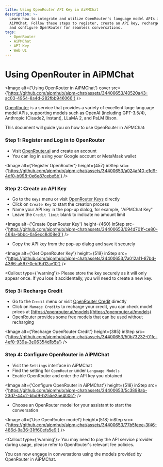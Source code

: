 ```yaml
---
title: Using OpenRouter API Key in AiPMChat
description: >-
  Learn how to integrate and utilize OpenRouter's language model APIs in
  AiPMChat. Follow these steps to register, create an API key, recharge credit,
  and configure OpenRouter for seamless conversations.
tags:
  - OpenRouter
  - AiPMChat
  - API Key
  - Web UI
---
```


# Using OpenRouter in AiPMChat

<Image
  alt={'Using OpenRouter in AiPMChat'}
  cover
  src={'https://github.com/aipmhub/aipm-chat/assets/34400653/40520a43-ac03-4954-8a4d-282fbb946066'}
/>

[OpenRouter](https://openrouter.ai/) is a service that provides a variety of excellent large language model APIs, supporting models such as OpenAI (including GPT-3.5/4), Anthropic (Claude2, Instant), LLaMA 2, and PaLM Bison.

This document will guide you on how to use OpenRouter in AiPMChat:

<Steps>

### Step 1: Register and Log in to OpenRouter

- Visit [OpenRouter.ai](https://openrouter.ai/) and create an account
- You can log in using your Google account or MetaMask wallet

<Image
  alt={'Register OpenRouter'}
  height={457}
  inStep
  src={'https://github.com/aipmhub/aipm-chat/assets/34400653/a024af40-e1d9-4df0-b998-0e6e87cebe5b'}
/>

### Step 2: Create an API Key

- Go to the `Keys` menu or visit [OpenRouter Keys](https://openrouter.ai/keys) directly
- Click on `Create Key` to start the creation process
- Name your API key in the pop-up dialog, for example, "AiPMChat Key"
- Leave the `Credit limit` blank to indicate no amount limit

<Image
  alt={'Create OpenRouter Key'}
  height={460}
  inStep
  src={'https://github.com/aipmhub/aipm-chat/assets/34400653/094d701f-ce80-464a-bbbc-0a5ecc8d08e3'}
/>

- Copy the API key from the pop-up dialog and save it securely

<Image
  alt={'Get OpenRouter Key'}
  height={519}
  inStep
  src={'https://github.com/aipmhub/aipm-chat/assets/34400653/7a012a11-87bd-4366-a567-0ebf6d12ae10'}
/>

<Callout type={'warning'}>
  Please store the key securely as it will only appear once. If you lose it accidentally, you will
  need to create a new key.
</Callout>

### Step 3: Recharge Credit

- Go to the `Credit` menu or visit [OpenRouter Credit](https://openrouter.ai/credits) directly
- Click on `Manage Credits` to recharge your credit, you can check model prices at [https://openrouter.ai/models](https://openrouter.ai/models)
- OpenRouter provides some free models that can be used without recharging

<Image
  alt={'Recharge OpenRouter Credit'}
  height={385}
  inStep
  src={'https://github.com/aipmhub/aipm-chat/assets/34400653/50b73232-01fc-4ef0-939a-3e06354d1b5a'}
/>

### Step 4: Configure OpenRouter in AiPMChat

- Visit the `Settings` interface in AiPMChat
- Find the setting for `OpenRouter` under `Language Models`
- Enable OpenRouter and enter the API key you obtained

<Image
  alt={'Configure OpenRouter in AiPMChat'}
  height={518}
  inStep
  src={'https://github.com/aipmhub/aipm-chat/assets/34400653/5c3898ab-23d7-44c2-bbd9-b255e25e400c'}
/>

- Choose an OpenRouter model for your assistant to start the conversation

<Image
  alt={'Use OpenRouter model'}
  height={518}
  inStep
  src={'https://github.com/aipmhub/aipm-chat/assets/34400653/77b5feee-3f46-486d-9a36-31ff60efa5e9'}
/>

<Callout type={'warning'}>
  You may need to pay the API service provider during usage, please refer to OpenRouter's relevant
  fee policies.
</Callout>

</Steps>

You can now engage in conversations using the models provided by OpenRouter in AiPMChat.
